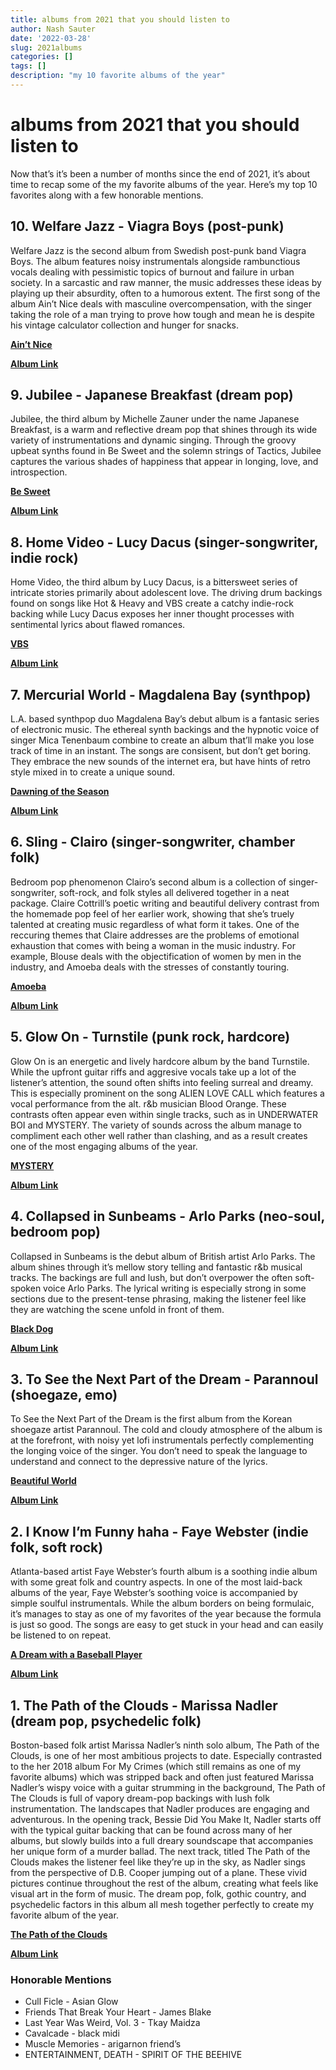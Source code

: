 ```yaml
---
title: albums from 2021 that you should listen to
author: Nash Sauter
date: '2022-03-28'
slug: 2021albums
categories: []
tags: []
description: "my 10 favorite albums of the year"
---
```

# albums from 2021 that you should listen to
Now that's it's been a number of months since the end of 2021, it's about time to recap some of the my favorite albums of the year. Here's my top 10 favorites along with a few honorable mentions.

## 10. Welfare Jazz - Viagra Boys (post-punk)
Welfare Jazz is the second album from Swedish post-punk band Viagra Boys. The album features noisy instrumentals alongside rambunctious vocals dealing with pessimistic topics of burnout and failure in urban society. In a sarcastic and raw manner, the music addresses these ideas by playing up their absurdity, often to a humorous extent. The first song of the album Ain't Nice deals with masculine overcompensation, with the singer taking the role of a man trying to prove how tough and mean he is despite his vintage calculator collection and hunger for snacks.

[**Ain't Nice**](https://youtu.be/vzWds5gWS6c)

[**Album Link**](https://album.link/us/i/1533668629)

## 9. Jubilee - Japanese Breakfast (dream pop)
Jubilee, the third album by Michelle Zauner under the name Japanese Breakfast, is a warm and reflective dream pop that shines through its wide variety of instrumentations and dynamic singing. Through the groovy upbeat synths found in Be Sweet and the solemn strings of Tactics, Jubilee captures the various shades of happiness that appear in longing, love, and introspection.

[**Be Sweet**](https://youtu.be/yNUO6MFaUnM)

[**Album Link**](https://album.link/us/i/1553364590)

## 8. Home Video - Lucy Dacus (singer-songwriter, indie rock)
Home Video, the third album by Lucy Dacus, is a bittersweet series of intricate stories primarily about adolescent love. The driving drum backings found on songs like Hot & Heavy and VBS create a catchy indie-rock backing while Lucy Dacus exposes her inner thought processes with sentimental lyrics about flawed romances.

[**VBS**](https://youtu.be/u8JqjG8A90g) 

[**Album Link**](https://album.link/us/i/1586471742)

## 7. Mercurial World - Magdalena Bay (synthpop)
L.A. based synthpop duo Magdalena Bay's debut album is a fantasic series of electronic music. The ethereal synth backings and the hypnotic voice of singer Mica Tenenbaum combine to create an album that'll make you lose track of time in an instant. The songs are consisent, but don't get boring. They embrace the new sounds of the internet era, but have hints of retro style mixed in to create a unique sound.

[**Dawning of the Season**](https://youtu.be/OujNh58WEQ0)

[**Album Link**](https://album.link/us/i/1570541671)

## 6. Sling - Clairo (singer-songwriter, chamber folk)
Bedroom pop phenomenon Clairo's second album is a collection of singer-songwriter, soft-rock, and folk styles all delivered together in a neat package. Claire Cottrill's poetic writing and beautiful delivery contrast from the homemade pop feel of her earlier work, showing that she's truely talented at creating music regardless of what form it takes. One of the reccuring themes that Claire addresses are the problems of emotional exhaustion that comes with being a woman in the music industry. For example, Blouse deals with the objectification of women by men in the industry, and Amoeba deals with the stresses of constantly touring.

[**Amoeba**](https://youtu.be/7WXXaIz3uds)

[**Album Link**](https://album.link/us/i/1571215405)

## 5. Glow On - Turnstile (punk rock, hardcore)
Glow On is an energetic and lively hardcore album by the band Turnstile. While the upfront guitar riffs and aggresive vocals take up a lot of the listener's attention, the sound often shifts into feeling surreal and dreamy. This is especially prominent on the song ALIEN LOVE CALL which features a vocal performance from the alt. r&b musician Blood Orange. These contrasts often appear even within single tracks, such as in UNDERWATER BOI and MYSTERY. The variety of sounds across the album manage to compliment each other well rather than clashing, and as a result creates one of the most engaging albums of the year.

[**MYSTERY**](https://youtu.be/1Ny1fjdLKew)

[**Album Link**](https://album.link/us/i/1576430192)

## 4. Collapsed in Sunbeams - Arlo Parks (neo-soul, bedroom pop)
Collapsed in Sunbeams is the debut album of British artist Arlo Parks. The album shines through it's mellow story telling and fantastic r&b musical tracks. The backings are full and lush, but don't overpower the often soft-spoken voice Arlo Parks. The lyrical writing is especially strong in some sections due to the present-tense phrasing, making the listener feel like they are watching the scene unfold in front of them.

[**Black Dog**](https://youtu.be/QOu0Ht0-D4M)

[**Album Link**](https://album.link/us/i/1534718812)

## 3. To See the Next Part of the Dream - Parannoul (shoegaze, emo)
To See the Next Part of the Dream is the first album from the Korean shoegaze artist Parannoul. The cold and cloudy atmosphere of the album is at the forefront, with noisy yet lofi instrumentals perfectly complementing the longing voice of the singer. You don't need to speak the language to understand and connect to the depressive nature of the lyrics.

[**Beautiful World**](https://youtu.be/gb9Qqt75rzg)

[**Album Link**](https://album.link/us/i/1563369236)

## 2. I Know I'm Funny haha - Faye Webster (indie folk, soft rock)
Atlanta-based artist Faye Webster's fourth album is a soothing indie album with some great folk and country aspects. In one of the most laid-back albums of the year, Faye Webster's soothing voice is accompanied by simple soulful instrumentals. While the album borders on being formulaic, it's manages to stay as one of my favorites of the year because the formula is just so good. The songs are easy to get stuck in your head and can easily be listened to on repeat.

[**A Dream with a Baseball Player**](https://youtu.be/0VVjgdY-Fw8)

[**Album Link**](https://album.link/us/i/1561398236)

## 1. The Path of the Clouds - Marissa Nadler (dream pop, psychedelic folk)
Boston-based folk artist Marissa Nadler's ninth solo album, The Path of the Clouds, is one of her most ambitious projects to date. Especially contrasted to the her 2018 album For My Crimes (which still remains as one of my favorite albums) which was stripped back and often just featured Marissa Nadler's wispy voice with a guitar strumming in the background, The Path of The Clouds is full of vapory dream-pop backings with lush folk instrumentation. The landscapes that Nadler produces are engaging and adventurous. In the opening track, Bessie Did You Make It, Nadler starts off with the typical guitar backing that can be found across many of her albums, but slowly builds into a full dreary soundscape that accompanies her unique form of a murder ballad. The next track, titled The Path of the Clouds makes the listener feel like they're up in the sky, as Nadler sings from the perspective of D.B. Cooper jumping out of a plane. These vivid pictures continue throughout the rest of the album, creating what feels like visual art in the form of music. The dream pop, folk, gothic country, and psychedelic factors in this album all mesh together perfectly to create my favorite album of the year.

[**The Path of the Clouds**](https://youtu.be/KJbPs0-6U68)

[**Album Link**](https://album.link/us/i/1578892841)

### Honorable Mentions
* Cull Ficle - Asian Glow
* Friends That Break Your Heart - James Blake
* Last Year Was Weird, Vol. 3 - Tkay Maidza
* Cavalcade - black midi
* Muscle Memories - arigarnon friend's
* ENTERTAINMENT, DEATH - SPIRIT OF THE BEEHIVE

